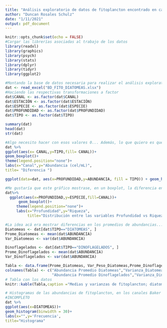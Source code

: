 ```yaml
---
title: "Análisis exploratorio de datos de fitoplancton encontrado en canales Baker y Martinez, bajo CIMAR Fiordo N°20"
author: "Duncan Rosales Schulz"
date: "1/11/2021"
output: pdf_document
---
```


```r
knitr::opts_chunk$set(echo = FALSE)
#Cargar las librerías asociadas al trabajo de los datos
library(readxl)
library(graphics)
library(psych)
library(stats)
library(dplyr)
library(tidyr)
library(ggplot2)
```

```r
#Montando la base de datos necesaria para realizar el análisis exploratorio
dat <- read_excel("BD_FITO_DIATOMEAS.xlsx")
#Haciendo las respectivas transformaciones a factor
dat$CANAL <- as.factor(dat$CANAL)
dat$ESTACIÓN <- as.factor(dat$ESTACIÓN)
dat$ESPECIE <- as.factor(dat$ESPECIE)
dat$PROFUNDIDAD <- as.factor(dat$PROFUNDIDAD)
dat$TIPO <- as.factor(dat$TIPO)
```

```r
summary(dat)
head(dat)
str(dat)
```

```r
#Algo necesito hacer con esos valores 0... Además, lo que quiero es que muestre más que abundancia, riqueza por CANAL
dat %>%
ggplot(aes(x= CANAL,y=TIPO,fill= CANAL))+
geom_boxplot()+
theme(legend.position="none")+
labs(x="Canal",y="Abundancia (cel/mL)",
title= "Diferencia ")
```

```r
ggplot(data=dat, aes(x=PROFUNDIDAD,y=ABUNDANCIA, fill = TIPO)) + geom_histogram()
```


```r
#Me gustaría que este gráfico mostrase, en un boxplot, la diferencia en riqueza entre una profundidad y otra, de los dos canales.  Creo debo crear nuevos elementos para que resulte.
dat%>% 
  ggplot(aes(x=PROFUNDIDAD,y=ESPECIE,fill=CANAL))+
      geom_boxplot()+
     theme(legend.position="none")+
     labs(x="Profundidad",y="Riqueza",
          title="Distribución entre las variables Profundidad vs Riqueza")
```


```r
#La idea acá era mostrar diferencias en los promedios de abundancias... pero tal vez esa no sea la medida de tendencia central más óptima.
Diatomeas <- dat[dat$TIPO=="DIATOMEAS", ]
Prome_Diatomeas <- mean(dat$ABUNDANCIA)
Var_Diatomeas <- var(dat$ABUNDANCIA)

Dinoflagelados <- dat[dat$TIPO=="DINOFLAGELADOS", ]
Prome_Dinoflagelados <- mean(dat$ABUNDANCIA)
Var_Dinoflagelados <- var(dat$ABUNDANCIA)

Tabla <- data.frame(Prome_Diatomeas, Var_Peso_Diatomeas,Prome_Dinoflagelados,Var_Dinoflagelados )
colnames(Tabla) <- c("Abundancia Promedio Diatomeas","Varianza_Diatomeas", 
                     "Abundancia Promedio Dinoflagelados","Varianza_Dinoflagelados" )
# Tabla con los datos
knitr::kable(Tabla,caption ="Medias y varianzas de fitoplancton; diatomeas y dinoflagelados ")
```



```r
# Histogramas de las abundancias de fitoplancton, en los canales Baker y Martinez.
#INCOMPLETO
dat %>%
ggplot(aes(x=DIATOMEAS))+
geom_histogram(binwidth = 30)+
labs(x="",y='Frecuencia',
title="Histograma"
```

